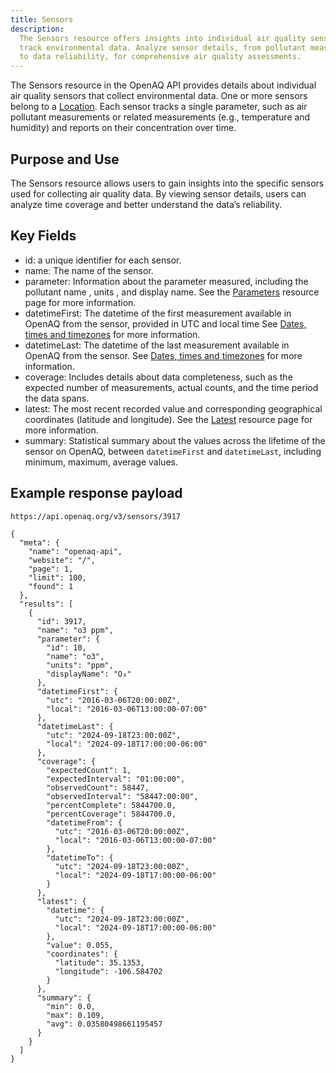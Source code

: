 ```yaml
---
title: Sensors
description:
  The Sensors resource offers insights into individual air quality sensors that
  track environmental data. Analyze sensor details, from pollutant measurements
  to data reliability, for comprehensive air quality assessments.
---
```




The Sensors resource in the OpenAQ API provides details about individual air
quality sensors that collect environmental data. One or more sensors belong to a
[Location](locations). Each sensor tracks a single parameter, such as air pollutant 
measurements or related measurements (e.g., temperature and humidity) and 
reports on their concentration over time.

## Purpose and Use

The Sensors resource allows users to gain insights into the specific sensors
used for collecting air quality data. By viewing sensor details, users can
analyze time coverage and better understand the data’s reliability.

## Key Fields

- id: a unique identifier for each sensor.
- name: The name of the sensor.
- parameter: Information about the parameter measured, including the pollutant
  name , units , and display name. See the [Parameters](parameters) resource
  page for more information.
- datetimeFirst: The datetime of the first measurement available in OpenAQ from
  the sensor, provided in UTC and local time See
  [Dates, times and timezones](using-the-api/dates-datetimes) for more
  information.
- datetimeLast: The datetime of the last measurement available in OpenAQ from
  the sensor. See [Dates, times and timezones](using-the-api/dates-datetimes)
  for more information.
- coverage: Includes details about data completeness, such as the expected
  number of measurements, actual counts, and the time period the data spans.
- latest: The most recent recorded value and corresponding geographical
  coordinates (latitude and longitude). See the [Latest](latest) resource page
  for more information.
- summary: Statistical summary about the values across the lifetime of the
  sensor on OpenAQ, between `datetimeFirst` and `datetimeLast`, including
  minimum, maximum, average values.

## Example response payload

`https://api.openaq.org/v3/sensors/3917`

```
{
  "meta": {
    "name": "openaq-api",
    "website": "/",
    "page": 1,
    "limit": 100,
    "found": 1
  },
  "results": [
    {
      "id": 3917,
      "name": "o3 ppm",
      "parameter": {
        "id": 10,
        "name": "o3",
        "units": "ppm",
        "displayName": "O₃"
      },
      "datetimeFirst": {
        "utc": "2016-03-06T20:00:00Z",
        "local": "2016-03-06T13:00:00-07:00"
      },
      "datetimeLast": {
        "utc": "2024-09-18T23:00:00Z",
        "local": "2024-09-18T17:00:00-06:00"
      },
      "coverage": {
        "expectedCount": 1,
        "expectedInterval": "01:00:00",
        "observedCount": 58447,
        "observedInterval": "58447:00:00",
        "percentComplete": 5844700.0,
        "percentCoverage": 5844700.0,
        "datetimeFrom": {
          "utc": "2016-03-06T20:00:00Z",
          "local": "2016-03-06T13:00:00-07:00"
        },
        "datetimeTo": {
          "utc": "2024-09-18T23:00:00Z",
          "local": "2024-09-18T17:00:00-06:00"
        }
      },
      "latest": {
        "datetime": {
          "utc": "2024-09-18T23:00:00Z",
          "local": "2024-09-18T17:00:00-06:00"
        },
        "value": 0.055,
        "coordinates": {
          "latitude": 35.1353,
          "longitude": -106.584702
        }
      },
      "summary": {
        "min": 0.0,
        "max": 0.109,
        "avg": 0.03580498661195457
      }
    }
  ]
}
```

<FeedbackForm />